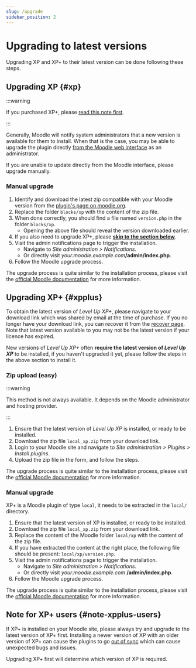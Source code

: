 ```yaml
---
slug: /upgrade
sidebar_position: 2
---
```


# Upgrading to latest versions

Upgrading XP and XP+ to their latest version can be done following these steps.

## Upgrading XP {#xp}

:::warning

If you purchased XP+, please [read this note first](#note-xpplus-users).

:::

Generally, Moodle will notify system administrators that a new version is available for them to install. When that is the case, you may be able to upgrade the plugin directly [from the Moodle web interface](https://docs.moodle.org/en/Installing_plugins#Plugin_updating_from_within_Moodle) as an administrator.

If you are unable to update directly from the Moodle interface, please upgrade manually.

### Manual upgrade

1. Identify and download the latest zip compatible with your Moodle version from the [plugin's page on moodle.org](https://moodle.org/plugins/pluginversions.php?plugin=block_xp).
2. Replace the folder `blocks/xp` with the content of the zip file.
3. When done correctly, you should find a file named `version.php` in the folder `blocks/xp`.
   - Opening the above file should reveal the version downloaded earlier.
4. If you also need to upgrade XP+, please **[skip to the section below](#xpplus)**.
5. Visit the admin notifications page to trigger the installation.
   - Navigate to _Site administration > Notifications_.
   - Or directly visit _your.moodle.example.com_**/admin/index.php**.
6. Follow the Moodle upgrade process.

The upgrade process is quite similar to the installation process, please visit the [official Moodle documentation](https://docs.moodle.org/en/Installing_plugins) for more information.

## Upgrading XP+ {#xpplus}

To obtain the latest version of _Level Up XP+_, please navigate to your download link which was shared by email at the time of purchase. If you no longer have your download link, you can recover it from the [recover page](https://levelup.plus/recover). Note that latest version available to you may not be the latest version if your licence has expired.

New versions of _Level Up XP+_ often **require the latest version of _Level Up XP_** to be installed, if you haven't upgraded it yet, please follow the steps in the above section to install it.

### Zip upload (easy)

:::warning

This method is not always available. It depends on the Moodle administrator and hosting provider.

:::

1. Ensure that the latest version of _Level Up XP_ is installed, or ready to be installed.
2. Download the zip file `local_xp.zip` from your download link.
3. Login to your Moodle site and navigate to _Site administration > Plugins > Install plugins_.
4. Upload the zip file in the form, and follow the steps.

The upgrade process is quite similar to the installation process, please visit the [official Moodle documentation](https://docs.moodle.org/en/Installing_plugins) for more information.

### Manual upgrade

XP+ is a Moodle plugin of type `local`, it needs to be extracted in the `local/` directory.

1. Ensure that the latest version of XP is installed, or ready to be installed.
2. Download the zip file `local_xp.zip` from your download link.
3. Replace the content of the Moodle folder `local/xp` with the content of the zip file.
4. If you have extracted the content at the right place, the following file should be present: `local/xp/version.php`.
5. Visit the admin notifications page to trigger the installation.
   - Navigate to _Site administration > Notifications_.
   - Or directly visit _your.moodle.example.com_ **/admin/index.php**.
6. Follow the Moodle upgrade process.

The upgrade process is quite similar to the installation process, please visit the [official Moodle documentation](https://docs.moodle.org/en/Installing_plugins) for more information.

## Note for XP+ users {#note-xpplus-users}

If XP+ is installed on your Moodle site, please always try and upgrade to the latest version of XP+ first. Installing a newer version of XP with an older version of XP+ can cause the plugins to go [out of sync](/troubleshooting/plugins-out-of-sync/index.mdx) which can cause unexpected bugs and issues.

Upgrading XP+ first will determine which version of XP is required.

